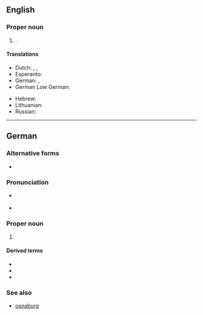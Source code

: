==English==
{{wikipedia}}

===Proper noun===
{{en-proper noun}}

# {{place|en|city|s/Lower Saxony|c/Germany}}.

====Translations====
{{trans-top|city in Lower Saxony}}
* Dutch: {{t|nl|Osnabrück}}, {{t|nl|Osnabrugge}}, {{t|nl|Osenbrugge}}
* Esperanto: {{t|eo|Osnabruko}}
* German: {{t+|de|Osnabrück|n}}, {{t|de|Osnabrick|n}} {{qualifier|Volhynian German}}
* German Low German: {{t|nds-de|Ossenbrügge|n}}
{{trans-mid}}
* Hebrew: {{t|he|אוסנבריק}}
* Lithuanian: {{t|lt|Osnabriukas}}
* Russian: {{t+|ru|Оснабрю́к}}
{{trans-bottom}}

----

==German==
{{wikipedia|lang=de}}

===Alternative forms===
* {{alter|de|Osnabrueck||nonstandard or obsolete}}

===Pronunciation===
* {{a|Standard New High German}} {{IPA|de|[ˈɔsnaˌbʁʏk]}}
* {{audio|de|De-Osnabrück.ogg|Audio}}

===Proper noun===
{{de-proper noun|n|Osnabrücks}}

# {{place|de|independent city|s/Lower Saxony|c/Germany|t1=Osnabrück}}

====Derived terms====
* {{l|de|Osnabrücker}}
* {{l|de|Osnabrückerin}}
* {{l|de|osnabrückisch}}

===See also===
* [[osnaburg]]